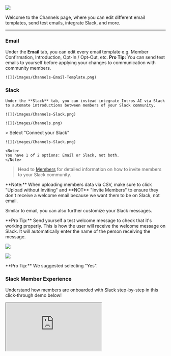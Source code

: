 ![](/images/Channels.png)

Welcome to the Channels page, where you can edit different email templates, send test emails, integrate Slack, and more. 

---

### **Email**

  Under the **Email** tab, you can edit every email template e.g. Member Confirmation, Introduction, Opt-In / Opt-Out, etc.
  <Tip>
    **Pro Tip:** You can send test emails to yourself before applying your changes to communication with community members. 
</Tip>


    ![](/images/Channels-Email-Template.png)

### **Slack**

    Under the **Slack** tab, you can instead integrate Intros AI via Slack to automate introductions between members of your Slack community.

    ![](/images/Channels-Slack.png)
 
 <Steps>
  <Step title="Navigate to the Channels Tab">

    ![](/images/Channels.png)
  </Step>
  <Step title="Connect Your Slack">
    > Select "Connect your Slack"

    ![](/images/Channels-Slack.png)

    <Note>
    You have 1 of 2 options: Email or Slack, not both.
    </Note>
</Step>
  <Step title="Invite Members">

> Head to [Members](https://docs.intros.ai/getting-started/members) for detailed information on how to invite members to your Slack community. 

<Note>
    **Note:** When uploading members data via CSV, make sure to click "Upload without Inviting" and **NOT** "Invite Members" to ensure they don't receive a welcome email because we want them to be on Slack, not email. 

</Note>
</Step>
<Step title="Customize Slack Messages">

Similar to email, you can also further customize your Slack messages.

<Tip>
    **Pro Tip:** Send yourself a test welcome message to check that it's working properly. 
</Tip>
</Step>
<Step title="Invite Uploaded Members">

<Note>
This is how the user will receive the welcome message on Slack. It will automatically enter the name of the person receiving the message. 
</Note>

![](/images/invite8.png)
</Step>
<Step title="Select How Slack Welcomes Members">

![](/images/invite9.png)


<Tip>
    **Pro Tip:** We suggested selecting "Yes".
</Tip>
 </Step>
</Steps>

### **Slack Member Experience**

Understand how members are onboarded with Slack step-by-step in this click-through demo below!

<iframe
  src="https://intros-ai.navattic.com/45c00xeb?hideMobileAlert=true&scale=1"
  style={{ border: "none", width: "100%", height: "546px" }}
  allow="fullscreen" 
  id="navattic-embed" 
/>


### **Slack CSV Export**

Workspace Owners and Admins can export data from public channels in their workspace using the steps below. If a Workspace Owner has been [approved to export data from all channels and conversations](https://slack.com/help/articles/1500001548241-Request-to-export-all-conversations), they can also use these steps to export data from public channels, private channels, and DMs.

<Steps>
  <Step title="From your desktop, click your workspace name in the sidebar.">
  </Step>
  <Step title="Select Tools & Settings from the menu, then click Workspace Settings.">
  </Step> 
  <Step title="In the top right, click Import/Export Data.">
  </Step>
  <Step title="Select the Export tab.">
  </Step>
  <Step title="Under Export Date Range, open the drop-down menu to choose an option.">
  </Step>
  <Step title="Click Start Export. You’ll receive an email once your export file is ready.">
  </Step>
   <Step title="Open the email and click Visit Your Workspace's Export Page.">
  </Step>
   <Step title="Click Ready for Download to access the zip file.">
  </Step>
   <Step title="Your CSV with member information is now ready to upload!">
  </Step>
</Steps>

### **Channels FAQs**
### **Emails**

- **Question:** "Can we customize the opt-in and opt-out emails?"
    - **Answer:** "Yes, you can customize all emails, including opt-in, opt-out, introduction, etc., in the 'Channels' section under 'Email'."
- **Question:** “Can we have an onboarding email sent when someone signs up?”
    - **Answer:** “Yes, you can go to the ‘Channels’ tab and under ‘Member Confirmation Email,’ you can click on ‘Edit Template’, where you will see the onboarding email that’s sent to new members who join through the Onboarding Form or are invited over email - this is fully customizable as well, so feel free to take it in any direction.”

### **Platform Integration with Zapier**

- **Question:** "How do I integrate Zapier?"
    - **Answer:** "Please navigate to [Members](https://docs.intros.ai/getting-started/members) and under ‘Adding Members through Zapier,’ you will find detailed instructions on integrating Zapier. You'll need to create a Zap, set up the Trigger and Action, and then test and activate it."
- **Question:** "When adding a member through Zapier, are they automatically activated on the platform, or do we need to manually activate them in Intros AI?"
    - **Answer:** "In Intros AI, you can configure Club Settings to automatically activate newly added members from Zapier."
- **Question:** "Is it possible to upload an image during the 'Create Member' step in Zapier? I don't see a field for it in the Intros AI 'Create Member' action."
    - **Answer:** "Currently, there's no option to upload images directly to Intros AI via Zapier. You can include an image URL, but it will display as a link rather than an actual image. Members will need to log into the platform to manually upload their headshots."
- **Question:** "What happens if my Zap fails?"
    - **Answer:** "If a Zap fails in Zapier, you can try these steps:
        1. **Use the Troubleshoot tab:** In the Zap editor, click the Zap runs icon, then click the arrow next to the errored Zap run. Click 'Go to step,' then click the Troubleshoot tab. Zapier will use AI to provide troubleshooting instructions.
        2. **Check the trigger app account connection:** In the Zap editor, click the Trigger step, then click the Account tab. Ensure the correct app account is connected to Zapier. If the connection has expired, reconnect the app account.
        3. **Check the trigger options:** In the Trigger tab, make sure all required fields are filled out. Some triggers require items to be created recently in the trigger app.
        4. **Replay the Zap run:** In the Zap editor, click the Zap runs icon, then select one or more Zap runs. Click 'Replay X runs,' then select 'Errored steps.' A dialog box will appear, and you can click 'Replay errored steps.'"
